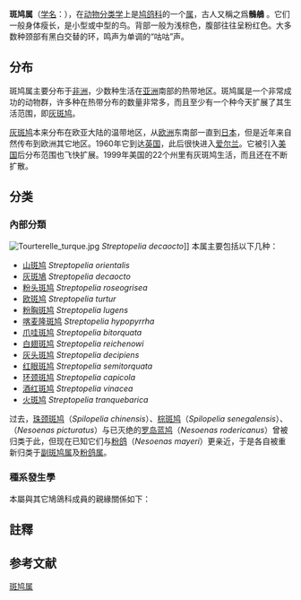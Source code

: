 {{Redirect|斑鸠||}}
{{noteTA
|1=zh-cn:山斑鸠; zh-tw:金背鳩; 
}}
{{Automatic Taxobox
| image = Streptopelia roseogrisea, Waza NP, Cameroon (cropped).jpg
| image_caption = [[粉头斑鸠|粉头斑鸠]] ''Streptopelia roseogrisea''
| taxon =Streptopelia
| authority = [[夏尔·吕西安·波拿巴|Bonaparte]], 1855
| type_species=[[粉头斑鸠|粉头斑鸠]]<br>''Streptopelia roseogrisea''
| type_species_authority=({{le|Carl Jakob Sundevall|Carl Jakob Sundevall|Sundevall}}, 1857)
| diversity = 大约13種
| diversity_link =#分类
}}

'''斑鸠属'''（[[学名|学名]]：''{{lang|la|Streptopelia}}''），在[[动物分类学|动物分类学]]上是[[鸠鸽科|鸠鸽科]]的一个[[属_(生物)|属]]，古人又稱之爲'''鶻鵃'''{{NoteTag|「鶻鵃」音同「骨舟」。}} 。它们一般身体瘦长，是小型或中型的鸟。背部一般为浅棕色，腹部往往呈粉红色。大多数种颈部有黑白交替的环，鸣声为单调的“咕咕”声。

==分布==
斑鸠属主要分布于[[非洲|非洲]]，少数种生活在[[亚洲|亚洲]]南部的热带地区。斑鸠属是一个非常成功的动物群，许多种在热带分布的数量非常多，而且至少有一个种今天扩展了其生活范围，即[[灰斑鸠|灰斑鸠]]。

[[灰斑鸠|灰斑鸠]]本来分布在欧亚大陆的温带地区，从[[欧洲|欧洲]]东南部一直到[[日本|日本]]，但是近年来自然传布到欧洲其它地区。1960年它到达[[英国|英国]]，此后很快进入[[爱尔兰|爱尔兰]]。它被引入[[美国|美国]]后分布范围也飞快扩展。1999年美国的22个州里有灰斑鸠生活，而且还在不断扩散。

== 分类 ==
===內部分類===
[[File:Tourterelle_turque.jpg|thumb]] ''Streptopelia decaocto'']]
本属主要包括以下几种：
* [[山斑鸠|山斑鸠]] ''Streptopelia orientalis''
* [[灰斑鳩|灰斑鳩]] ''Streptopelia decaocto''
* [[粉头斑鸠|粉头斑鸠]] ''Streptopelia roseogrisea''
* [[欧斑鸠|欧斑鸠]] ''Streptopelia turtur''
* [[粉胸斑鸠|粉胸斑鸠]] ''Streptopelia lugens''
* [[喀麦隆斑鸠|喀麦隆斑鸠]] ''Streptopelia hypopyrrha''
* [[爪哇斑鸠|爪哇斑鸠]] ''Streptopelia bitorquata''
* [[白翅斑鸠|白翅斑鸠]] ''Streptopelia reichenowi''
* [[灰头斑鸠|灰头斑鸠]] ''Streptopelia decipiens''
* [[红眼斑鸠|红眼斑鸠]] ''Streptopelia semitorquata''
* [[环颈斑鸠|环颈斑鸠]] ''Streptopelia capicola''
* [[酒红斑鸠|酒红斑鸠]] ''Streptopelia vinacea''
* [[火斑鸠|火斑鸠]] ''Streptopelia tranquebarica''

过去，[[珠颈斑鸠|珠颈斑鸠]]（''Spilopelia chinensis''）、[[棕斑鸠|棕斑鸠]]（''Spilopelia senegalensis''）、{{le|马岛斑鸠|Nesoenas picturatus}}（''Nesoenas picturatus''）与已灭绝的[[罗岛蓝鸠|罗岛蓝鸠]]（''Nesoenas rodericanus''）曾被归类于此，但现在已知它们与[[粉鸽|粉鸽]]（''Nesoenas mayeri''）更亲近，于是各自被重新归类于[[副斑鸠属|副斑鸠属]]及[[粉鸽属|粉鸽属]]。{{r|Boyd}}

===種系發生學===
本屬與其它鳩鴿科成員的親緣關係如下{{r|Boyd}}：
{{鳩鴿科支序分類法}}

== 註釋 ==
{{NoteFoot}}

==参考文献==
{{reflist|refs=
<ref name="Boyd">{{cite web|website=JBoyd.net|last=Boyd|first=John H., III|year=2017|title=''Columbea: Mirandornithes, Columbimorphae''|url=http://jboyd.net/Taxo/List3.html#columbiformes|accessdate=2018-04-14|archive-date=2013-10-21|archive-url=https://web.archive.org/web/20131021175406/http://jboyd.net/Taxo/List3.html#columbiformes|dead-url=no}}</ref>
}}
{{Taxonbar|from=Q30944}}

[[Category:斑鸠属|]]